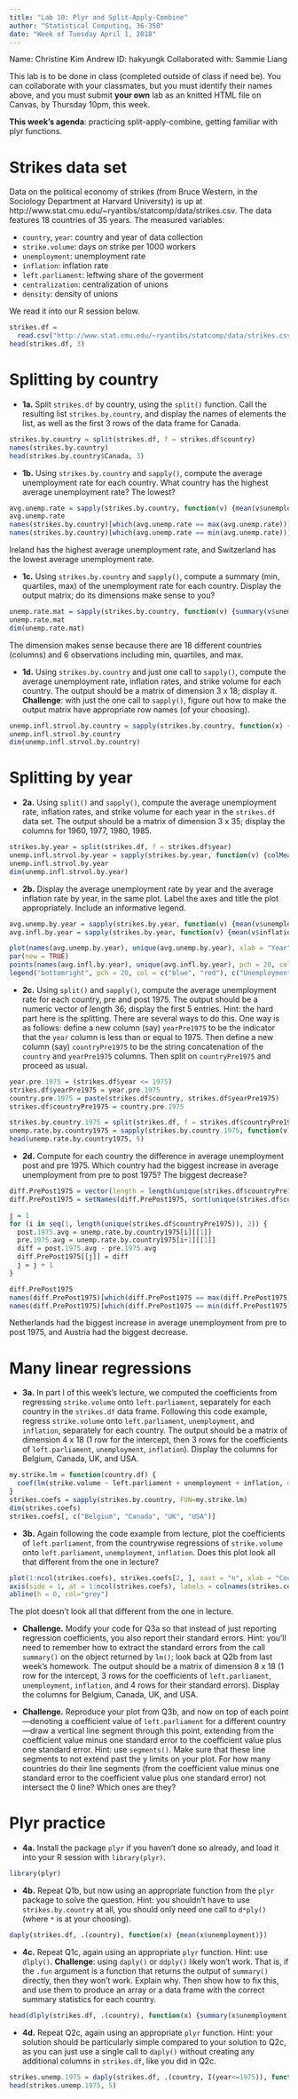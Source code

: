 ```yaml
---
title: "Lab 10: Plyr and Split-Apply-Combine"
author: "Statistical Computing, 36-350"
date: "Week of Tuesday April 1, 2018"
---
```


Name:  Christine Kim
Andrew ID:  hakyungk
Collaborated with:  Sammie Liang

This lab is to be done in class (completed outside of class if need be). You can collaborate with your classmates, but you must identify their names above, and you must submit **your own** lab as an knitted HTML file on Canvas, by Thursday 10pm, this week.

**This week's agenda**: practicing split-apply-combine, getting familiar with plyr functions.

Strikes data set
===

Data on the political economy of strikes (from Bruce Western, in the Sociology Department at Harvard University) is up at http://www.stat.cmu.edu/~ryantibs/statcomp/data/strikes.csv. The data features 18 countries of 35 years. The measured variables:

- `country`, `year`: country and year of data collection
- `strike.volume`: days on strike per 1000 workers
- `unemployment`: unemployment rate
- `inflation`: inflation rate
- `left.parliament`: leftwing share of the goverment
- `centralization`: centralization of unions
- `density`: density of unions

We read it into our R session below.

```r
strikes.df = 
  read.csv("http://www.stat.cmu.edu/~ryantibs/statcomp/data/strikes.csv")
head(strikes.df, 3)
```

Splitting by country
===

- **1a.** Split `strikes.df` by country, using the `split()` function. Call the resulting list `strikes.by.country`, and display the names of elements the list, as well as the first 3 rows of the data frame for Canada.
```r
strikes.by.country = split(strikes.df, f = strikes.df$country)
names(strikes.by.country)
head(strikes.by.country$Canada, 3)
```

- **1b.** Using `strikes.by.country` and `sapply()`, compute the average unemployment rate for each country. What country has the highest average unemployment rate? The lowest?
```r
avg.unemp.rate = sapply(strikes.by.country, function(v) {mean(v$unemployment)})
avg.unemp.rate
names(strikes.by.country)[which(avg.unemp.rate == max(avg.unemp.rate))]
names(strikes.by.country)[which(avg.unemp.rate == min(avg.unemp.rate))]
```
Ireland has the highest average unemployment rate, and Switzerland has the lowest average unemployment rate.

- **1c.** Using `strikes.by.country` and `sapply()`, compute a summary (min, quartiles, max) of the unemployment rate for each country. Display the output matrix; do its dimensions make sense to you?
```r
unemp.rate.mat = sapply(strikes.by.country, function(v) {summary(v$unemployment)})
unemp.rate.mat
dim(unemp.rate.mat)
```
The dimension makes sense because there are 18 different countries (columns) and 6 observations including min, quartiles, and max.

- **1d.** Using `strikes.by.country` and just one call to `sapply()`, compute the average unemployment rate, inflation rates, and strike volume for each country. The output should be a matrix of dimension 3 x 18; display it. **Challenge**: with just the one call to `sapply()`, figure out how to make the output matrix have appropriate row names (of your choosing).
```r
unemp.infl.strvol.by.country = sapply(strikes.by.country, function(x) {colMeans(data.frame(x$unemployment, x$inflation, x$strike.volume))})
unemp.infl.strvol.by.country
dim(unemp.infl.strvol.by.country)
```

Splitting by year
===

- **2a.** Using `split()` and `sapply()`, compute the average unemployment rate, inflation rates, and strike volume for each year in the `strikes.df` data set. The output should be a matrix of dimension 3 x 35; display the columns for 1960, 1977, 1980, 1985.
```r
strikes.by.year = split(strikes.df, f = strikes.df$year)
unemp.infl.strvol.by.year = sapply(strikes.by.year, function(v) {colMeans(data.frame(v$unemployment, v$inflation, v$strike.volume))})
unemp.infl.strvol.by.year
dim(unemp.infl.strvol.by.year)
```

- **2b.** Display the average unemployment rate by year and the average inflation rate by year, in the same plot. Label the axes and title the plot appropriately. Include an informative legend.  
```r
avg.unemp.by.year = sapply(strikes.by.year, function(v) {mean(v$unemployment)})
avg.infl.by.year = sapply(strikes.by.year, function(v) {mean(v$inflation)})

plot(names(avg.unemp.by.year), unique(avg.unemp.by.year), xlab = "Year", ylab = "Average unemployment and inflation rate", pch = 20, col = "blue", main = "Average unemployment and inflation rate versus Year")
par(new = TRUE)
points(names(avg.infl.by.year), unique(avg.infl.by.year), pch = 20, col = "red")
legend("bottomright", pch = 20, col = c("blue", "red"), c("Unemployment", "Inflation"))
```

- **2c.** Using `split()` and `sapply()`, compute the average unemployment rate for each country, pre and post 1975. The output should be a numeric vector of length 36; display the first 5 entries. Hint: the hard part here is the splitting. There are several ways to do this. One way is as follows: define a new column (say) `yearPre1975` to be the indicator that the `year` column is less than or equal to 1975. Then define a new column (say) `countryPre1975` to be the string concatenation of the `country` and `yearPre1975` columns. Then split on `countryPre1975` and proceed as usual.
```r
year.pre.1975 = (strikes.df$year <= 1975)
strikes.df$yearPre1975 = year.pre.1975
country.pre.1975 = paste(strikes.df$country, strikes.df$yearPre1975)
strikes.df$countryPre1975 = country.pre.1975

strikes.by.country.1975 = split(strikes.df, f = strikes.df$countryPre1975)
unemp.rate.by.country1975 = sapply(strikes.by.country.1975, function(v) {mean(v$unemployment)})
head(unemp.rate.by.country1975, 5)
```

- **2d.** Compute for each country the difference in average unemployment post and pre 1975. Which country had the biggest increase in average unemployment from pre to post 1975? The biggest decrease?
```r
diff.PrePost1975 = vector(length = length(unique(strikes.df$countryPre1975)) / 2)
diff.PrePost1975 = setNames(diff.PrePost1975, sort(unique(strikes.df$country)))

j = 1
for (i in seq(1, length(unique(strikes.df$countryPre1975)), 2)) {
  post.1975.avg = unemp.rate.by.country1975[i][[1]]
  pre.1975.avg = unemp.rate.by.country1975[i+1][[1]]
  diff = post.1975.avg - pre.1975.avg
  diff.PrePost1975[[j]] = diff
  j = j + 1
}

diff.PrePost1975
names(diff.PrePost1975)[which(diff.PrePost1975 == max(diff.PrePost1975))]
names(diff.PrePost1975)[which(diff.PrePost1975 == min(diff.PrePost1975))]
```
Netherlands had the biggest increase in average unemployment from pre to post 1975, and Austria had the biggest decrease.

Many linear regressions 
===

- **3a.** In part I of this week's lecture, we computed the coefficients from regressing `strike.volume` onto `left.parliament`, separately for each country in the `strikes.df` data frame. Following this code example, regress `strike.volume` onto `left.parliament`, `unemployment`, and `inflation`, separately for each country. The output should be a matrix of dimension 4 x 18 (1 row for the intercept, then 3 rows for the coefficients of `left.parliament`, `unemployment`, `inflation`). Display the columns for Belgium, Canada, UK, and USA. 
```r
my.strike.lm = function(country.df) {
  coef(lm(strike.volume ~ left.parliament + unemployment + inflation, data = country.df))
}
strikes.coefs = sapply(strikes.by.country, FUN=my.strike.lm)
dim(strikes.coefs)
strikes.coefs[, c("Belgium", "Canada", "UK", "USA")]
```

- **3b.** Again following the code example from lecture, plot the coefficients of `left.parliament`, from the countrywise regressions of `strike.volume` onto `left.parliament`, `unemployment`, `inflation`. Does this plot look all that different from the one in lecture?
```r
plot(1:ncol(strikes.coefs), strikes.coefs[2, ], xaxt = "n", xlab = "Countries", ylab = "Regression coefficient", main = "Countrywise labor activity by leftwing score")
axis(side = 1, at = 1:ncol(strikes.coefs), labels = colnames(strikes.coefs), las = 2, cex.axis = 0.6)
abline(h = 0, col="grey")
```
The plot doesn't look all that different from the one in lecture.

- **Challenge.** Modify your code for Q3a so that instead of just reporting regression coefficients, you also report their standard errors. Hint: you'll need to remember how to extract the standard errors from the call `summary()` on the object returned by `lm()`; look back at Q2b from last week's homework. The output should be a matrix of dimension 8 x 18 (1 row for the intercept, 3 rows for the coefficients of `left.parliament`, `unemployment`, `inflation`, and 4 rows for their standard errors). Display the columns for Belgium, Canada, UK, and USA.

- **Challenge.** Reproduce your plot from Q3b, and now on top of each point---denoting a coefficient value of `left.parliament` for a different country---draw a vertical line segment through this point, extending from the coefficient value minus one standard error to the coefficient value plus one standard error. Hint: use `segments()`. Make sure that these line segments to not extend past the y limits on your plot. For how many countries do their line segments (from the coefficient value minus one standard error to the coefficient value plus one standard error) not intersect the 0 line? Which ones are they?

Plyr practice
===

- **4a.** Install the package `plyr` if you haven't done so already, and load it into your R session with `library(plyr)`.
```r
library(plyr)
```

- **4b.** Repeat Q1b, but now using an appropriate function from the `plyr` package to solve the question. Hint: you shouldn't have to use `strikes.by.country` at all, you should only need one call to `d*ply()` (where `*` is at your choosing).
```r
daply(strikes.df, .(country), function(x) {mean(x$unemployment)})
```

- **4c.** Repeat Q1c, again using an appropriate `plyr` function. Hint: use `dlply()`. **Challenge**: using `daply()` or `ddply()` likely won't work. That is, if the `.fun` argument is a function that returns the output of `summary()` directly, then they won't work. Explain why. Then show how to fix this, and use them to produce an array or a data frame with the correct summary statistics for each country.
```r
head(dlply(strikes.df, .(country), function(x) {summary(x$unemployment)}), 18)
```

- **4d.** Repeat Q2c, again using an appropriate `plyr` function. Hint: your solution should be particularly simple compared to your solution to Q2c, as you can just use a single call to `daply()` without creating any additional columns in `strikes.df`, like you did in Q2c. 
```r
strikes.unemp.1975 = daply(strikes.df, .(country, I(year<=1975)), function(v) {mean(v$unemployment)})
head(strikes.unemp.1975, 5)
```
